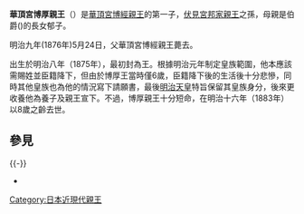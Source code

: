 {{multiple issues|
{{blpunsourced|time=2017-03-29T03:20:31+00:00}}
{{dead end|time=2017-03-29T03:20:31+00:00}}
{{expand|time=2017-03-29T03:20:31+00:00}}
}}
{{東亞男性歷史人物
|名稱= 華頂宮博厚親王
|身份=皇族
|國家= [[大日本帝國|大日本帝國]]
|時代= [[明治時代|明治]]
|主君 =
|屆數 =
|最高職務 = 
|前任 = 
|繼任 = 
|圖片名稱=  
|圖片大小= 200px
|圖片說明= 
|姓 =
|名 =博厚
|姓名 =
|封爵 =親王
|封號 =
|位階 =
|御稱號 =
|宮號1 =[[華頂宮|華頂宮]]
|法號 =
|院號 =
|其他名號 =
|出生日期= {{birth date|1875|1|18}}
|出生地點= [[東京府|東京府]]
|婚年 =
|逝世日期= {{Death date and age|1883|2|15|1875|1|18}}
|逝世地點= 
|墓葬= 
|祠廟 =
|父親=[[華頂宮博經親王|博經親王]]
|母親=[[南部郁子|南部郁子]]
|養父=[[明治天皇|明治天皇]]
|正室= 
|側室= 
|正室之父 =
|同胞兄弟=
|同胞姊妹=
|庶兄弟=
|庶姊妹=
|嫡子= 
|庶子= 
|庶女= 
|其他親屬 =
|經歷 = 
|著作 =
|注釋 =
}}

'''華頂宮博厚親王'''（{{bd|1875年|1月18日|1883年|2月15日}}）是[[華頂宮博經親王|華頂宮博經親王]]的第一子，[[伏見宮邦家親王|伏見宮邦家親王]]之孫，母親是伯爵({{jpn|j=なんぶ としひさ|hg=[[南部利剛|南部利剛]]}})的長女郁子。

明治九年(1876年)5月24日，父華頂宮博經親王薨去。

出生於明治八年（1875年），最初封為王。根據明治元年制定皇族範圍，他本應該需賜姓並臣籍降下，但由於博厚王當時僅6歲，臣籍降下後的生活後十分悲慘，同時其他皇族也為他的情況寫下請願書，最後[[明治天皇|明治天皇]]特旨保留其皇族身分，後來更收養他為養子及親王宣下。不過，博厚親王十分短命，在明治十六年（1883年）以8歲之齡去世。

[[Category:日本近現代親王|Category:日本近現代親王]]
==參見==
{{-}}
{{start box}}
{{s-hou|[[日本王|日本王]]}}
{{s-before|父[[華頂宮博經親王|博經親王]]}}
{{s-title|[[華頂宮|華頂宮]]當主(二代)}}
{{s-after|堂弟[[伏見宮博恭王|博恭王]]}}
*{{Wayback|url=http://www.geocities.jp/ahmadjan_aqsaqal/ssr/5h1/ha627001.html |title=『親王・諸王略傳』博 ［博厚］ |date=20190101000000}}

{{華頂宮}}
{{近現代日本の親王}}
{{Imperial-stub}}
{{Japanese-history-stub}}
{{DEFAULTSORT:かちようのみや ひろあつしんのう}}